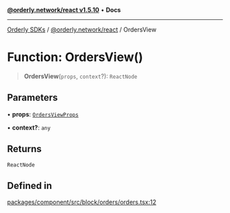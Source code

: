 [**@orderly.network/react v1.5.10**](/sdks/tech-doc/@orderly.network/react/README) • **Docs**

***

[Orderly SDKs](/sdks/tech-doc/packages) / [@orderly.network/react](/sdks/tech-doc/@orderly.network/react/README) / OrdersView

# Function: OrdersView()

> **OrdersView**(`props`, `context`?): `ReactNode`

## Parameters

• **props**: [`OrdersViewProps`](/sdks/tech-doc/@orderly.network/react/interfaces/OrdersViewProps)

• **context?**: `any`

## Returns

`ReactNode`

## Defined in

[packages/component/src/block/orders/orders.tsx:12](https://github.com/OrderlyNetwork/js-sdk/blob/554ae704783e3b83c40bb234a899e8f02987d9b6/packages/component/src/block/orders/orders.tsx#L12)
